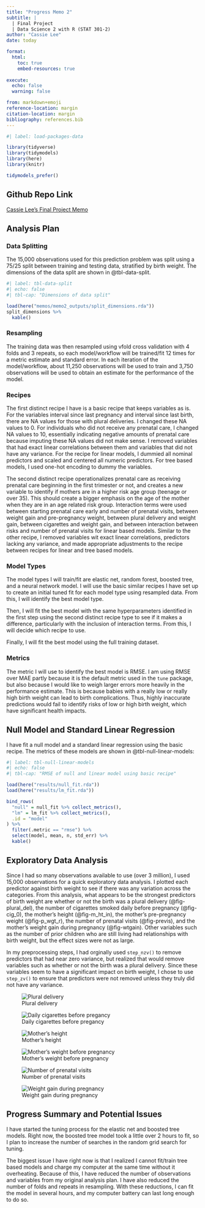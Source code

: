 ```yaml
---
title: "Progress Memo 2"
subtitle: |
  | Final Project 
  | Data Science 2 with R (STAT 301-2)
author: "Cassie Lee"
date: today

format:
  html:
    toc: true
    embed-resources: true
    
execute:
  echo: false
  warning: false

from: markdown+emoji 
reference-location: margin
citation-location: margin
bibliography: references.bib
---
```


```r
#| label: load-packages-data

library(tidyverse)
library(tidymodels)
library(here)
library(knitr)

tidymodels_prefer()
```

::: {.callout-tip icon="false"}
## Github Repo Link

[Cassie Lee's Final Project Memo](https://github.com/stat301-2-2024-winter/final-project-2-cassielee2025.git)
:::

## Analysis Plan

### Data Splitting

The 15,000 observations used for this prediction problem was split using a 75/25 split between training and testing data, stratified by birth weight. The dimensions of the data split are shown in @tbl-data-split.

```r
#| label: tbl-data-split
#| echo: false
#| tbl-cap: "Dimensions of data split"

load(here("memos/memo2_outputs/split_dimensions.rda"))
split_dimensions %>% 
  kable()
```

### Resampling

The training data was then resampled using vfold cross validation with 4 folds and 3 repeats, so each model/workflow will be trained/fit 12 times for a metric estimate and standard error. In each iteration of the model/workflow, about 11,250 observations will be used to train and 3,750 observations will be used to obtain an estimate for the performance of the model. 

### Recipes

The first distinct recipe I have is a basic recipe that keeps variables as is. For the variables interval since last pregnancy and interval since last birth, there are NA values for those with plural deliveries. I changed these NA values to 0. For individuals who did not receive any prenatal care, I changed NA values to 10, essentially indicating negative amounts of prenatal care because imputing these NA values did not make sense. I removed variables that had exact linear correlations between them and variables that did not have any variance. For the recipe for linear models, I dummied all nominal predictors and scaled and centered all numeric predictors. For tree based models, I used one-hot encoding to dummy the variables.

The second distinct recipe operationalizes prenatal care as receiving prenatal care beginning in the first trimester or not, and creates a new variable to identify if mothers are in a higher risk age group (teenage or over 35). This should create a bigger emphasis on the age of the mother when they are in an age related risk group. Interaction terms were used between starting prenatal care early and number of prenatal visits, between weight gain and pre-pregnancy weight, between plural delivery and weight gain, between cigarettes and weight gain, and between interaction between risks and number of prenatal visits for linear based models. Similar to the other recipe, I removed variables wit exact linear correlations, predictors lacking any variance, and made appropriate adjustments to the recipe between recipes for linear and tree based models.

### Model Types

The model types I will train/fit  are elastic net, random forest, boosted tree, and a neural network model. I will use the basic similar recipes I have set up to create an initial tuned fit for each model type using resampled data. From this, I will identify the best model type.

Then, I will fit the best model with the same hyperparameters identified in the first step using the second distinct recipe type to see if it makes a difference, particularly with the inclusion of interaction terms. From this, I will decide which recipe to use. 

Finally, I will fit the best model using the full training dataset.

### Metrics
The metric I will use to identify the best model is RMSE. I am using RMSE over MAE partly because it is the default metric used in the `tune` package, but also because I would like to weigh larger errors more heavily in the performance estimate. This is because babies with a really low or really high birth weight can lead to birth complications. Thus, highly inaccurate predictions would fail to identify risks of low or high birth weight, which have significant health impacts.

## Null Model and Standard Linear Regression

I have fit a null model and a standard linear regression using the basic recipe. The metrics of these models are shown in @tbl-null-linear-models:

```r
#| label: tbl-null-linear-models
#| echo: false
#| tbl-cap: "RMSE of null and linear model using basic recipe"

load(here("results/null_fit.rda"))
load(here("results/lm_fit.rda"))

bind_rows(
  "null" = null_fit %>% collect_metrics(),
  "lm" = lm_fit %>% collect_metrics(),
  .id = "model"
) %>% 
  filter(.metric == "rmse") %>% 
  select(model, mean, n, std_err) %>% 
  kable()
```

## Exploratory Data Analysis

Since I had so many observations available to use (over 3 million), I used 15,000 observations for a quick exploratory data analysis. I plotted each predictor against birth weight to see if there was any variation across the categories. From this analysis, what appears to be the strongest predictors of birth weight are whether or not the birth was a plural delivery (@fig-plural_del), the number of cigarettes smoked daily before pregnancy (@fig-cig_0), the mother's height (@fig-m_ht_in), the mother's pre-pregnancy weight (@fig-p_wgt_r), the number of prenatal visits (@fig-previs), and the mother's weight gain during pregnancy (@fig-wtgain). Other variables such as the number of prior children who are still living had relationships with birth weight, but the effect sizes were not as large.

In my preprocessing steps, I had orginally used `step_nzv()` to remove predictors that had near zero variance, but realized that would remove variables such as whether or not the birth was a plural delivery. Since these variables seem to have a significant impact on birth weight, I chose to use `step_zv()` to ensure that predictors were not removed unless they truly did not have any variance. 

::: {layout-ncol=2}

![Plural delivery](memo2_outputs/eda_outputs/factor_plural_del.png){#fig-plural_del}

![Daily cigarettes before pregancy](memo2_outputs/eda_outputs/numeric_cig_0.png){#fig-cig_0}

![Mother's height](memo2_outputs/eda_outputs/numeric_m_ht_in.png){#fig-m_ht_in}

![Mother's weight before pregnancy](memo2_outputs/eda_outputs/numeric_p_wgt_r.png){#fig-p_wgt_r}

![Number of prenatal visits](memo2_outputs/eda_outputs/numeric_previs.png){#fig-previs}

![Weight gain during pregnancy](memo2_outputs/eda_outputs/numeric_wtgain.png){#fig-wtgain}

:::

## Progress Summary and Potential Issues

I have started the tuning process for the elastic net and boosted tree models. Right now, the boosted tree model took a little over 2 hours to fit, so I plan to increase the number of searches in the random grid search for tuning. 

The biggest issue I have right now is that I realized I cannot fit/train tree based models and charge my computer at the same time without it overheating. Because of this, I have reduced the number of observations and variables from my original analysis plan. I have also reduced the number of folds and repeats in resampling. With these reductions, I can fit the model in several hours, and my computer battery can last long enough to do so. 

